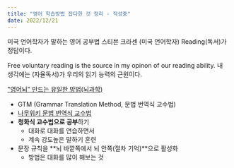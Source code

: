 ```yaml
---
title: "영어 학습방법 잡다한 것 정리 - 작성중"
date: 2022/12/21
---
```


미국 언어학자가 말하는 영어 공부법
스티븐 크라센 (미국 언어학자)
Reading(독서)가 정답이다.

Free voluntary reading is the source in my opinon of our reading ability.
내 생각에는 (자율독서)가 우리의 읽기 능력의 근원이다.



["영어뇌" 만드는 유일한 방법(뇌과학)](https://youtu.be/L-BeTa50HSc)

* GTM (Grammar Translation Method, 문법 번역식 교수법)
* [나무위키 문법 번역식 교수법](https://namu.wiki/w/%EB%AC%B8%EB%B2%95%20%EB%B2%88%EC%97%AD%EC%8B%9D%20%EA%B5%90%EC%88%98%EB%B2%95)
* **청화식 교수법으로 공부**하기
  * 대화로 대화를 연습하면서
  * 계속 강도높은 말하기 훈련
* 문장 규칙을 **뇌 바깥쪽에서 뇌 안쪽(절차 기억)**으로 활성화
  * 방법은 대화를 많이 해보는 것

